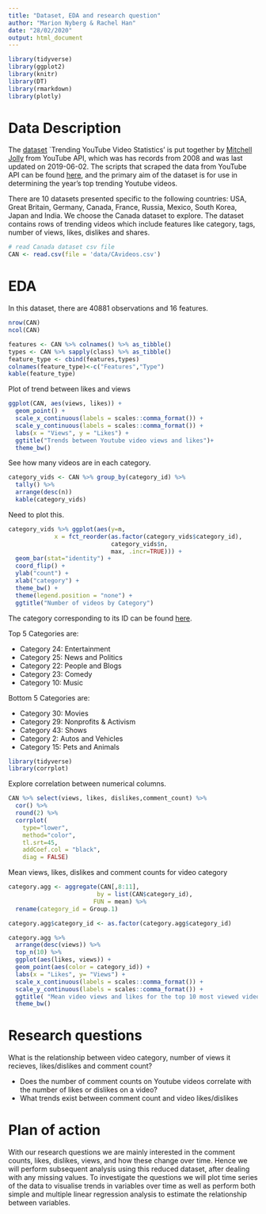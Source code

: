 ```yaml
---
title: "Dataset, EDA and research question"
author: "Marion Nyberg & Rachel Han"
date: "28/02/2020"
output: html_document
---
```

```r
library(tidyverse)
library(ggplot2)
library(knitr)
library(DT)
library(rmarkdown)
library(plotly)
```

# Data Description
The [dataset](https://www.kaggle.com/datasnaek/youtube-new) `Trending YouTube Video Statistics' is put together by [Mitchell Jolly](https://mitchelljolly.com/) from YouTube API, which was has records from 2008 and was last updated on 2019-06-02. The scripts that scraped the data from YouTube API can be found [here](https://github.com/mitchelljy/Trending-YouTube-Scraper), and the primary aim of the dataset is for use in determining the year's top trending Youtube videos. 

There are 10 datasets presented specific to the following countries: USA, Great Britain, Germany, Canada, France, Russia, Mexico, South Korea, Japan and India. We choose the Canada dataset to explore. The dataset contains rows of trending videos which include features like category, tags, number of views, likes, dislikes and shares.



```r
# read Canada dataset csv file
CAN <- read.csv(file = 'data/CAvideos.csv')
```

# EDA

In this dataset, there are 40881 observations and 16 features.
```r
nrow(CAN)
ncol(CAN)
```


```r
features <- CAN %>% colnames() %>% as_tibble()
types <- CAN %>% sapply(class) %>% as_tibble()
feature_type <- cbind(features,types)
colnames(feature_type)<-c("Features","Type")
kable(feature_type)
```


Plot of trend between likes and views
```r
ggplot(CAN, aes(views, likes)) +
  geom_point() + 
  scale_x_continuous(labels = scales::comma_format()) +
  scale_y_continuous(labels = scales::comma_format()) +
  labs(x = "Views", y = "Likes") +
  ggtitle("Trends between Youtube video views and likes")+
  theme_bw()
```

See how many videos are in each category.

```r
category_vids <- CAN %>% group_by(category_id) %>% 
  tally() %>% 
  arrange(desc(n))
  kable(category_vids)
```

Need to plot this.

```r

category_vids %>% ggplot(aes(y=n,
             x = fct_reorder(as.factor(category_vids$category_id),
                             category_vids$n,
                             max, .incr=TRUE))) +
  geom_bar(stat="identity") + 
  coord_flip() + 
  ylab("count") + 
  xlab("category") + 
  theme_bw() +
  theme(legend.position = "none") +
  ggtitle("Number of videos by Category")
```

The category corresponding to its ID can be found [here]( https://developers.google.com/youtube/v3/docs/videoCategories/list ). 

Top 5 Categories are:

- Category 24: Entertainment
- Category 25: News and Politics
- Category 22: People and Blogs
- Category 23: Comedy
- Category 10: Music

Bottom 5 Categories are:

- Category 30: Movies
- Category 29: Nonprofits & Activism
- Category 43: Shows
- Category 2: Autos and Vehicles
- Category 15: Pets and Animals


```r
library(tidyverse)
library(corrplot)
```

Explore correlation between numerical columns.

```r
CAN %>% select(views, likes, dislikes,comment_count) %>% 
  cor() %>% 
  round(2) %>% 
  corrplot(
    type="lower", 
    method="color", 
    tl.srt=45,
    addCoef.col = "black",
    diag = FALSE)
```



Mean views, likes, dislikes and comment counts for video category
```r
category.agg <- aggregate(CAN[,8:11], 
                         by = list(CAN$category_id), 
                        FUN = mean) %>%
  rename(category_id = Group.1)

category.agg$category_id <- as.factor(category.agg$category_id)
```


```r
category.agg %>%
  arrange(desc(views)) %>%
  top_n(10) %>%
  ggplot(aes(likes, views)) +
  geom_point(aes(color = category_id)) +
  labs(x = "Likes", y= "Views") + 
  scale_x_continuous(labels = scales::comma_format()) +
  scale_y_continuous(labels = scales::comma_format()) +
  ggtitle( "Mean video views and likes for the top 10 most viewed video categories") + 
  theme_bw()
```

# Research questions
What is the relationship between video category, number of views it recieves, likes/dislikes and comment count? 

- Does the number of comment counts on Youtube videos correlate with the number of likes or dislikes on a video?
- What trends exist between comment count and video likes/dislikes

# Plan of action

With our research questions we are mainly interested in the comment counts, likes, dislikes, views, and how these change over time. Hence we will perform subsequent analysis using this reduced dataset, after dealing with any missing values. To investigate the questions we will plot time series of the data to visualise trends in variables over time as well as perform  both simple and multiple linear regression analysis to estimate the relationship between variables.

